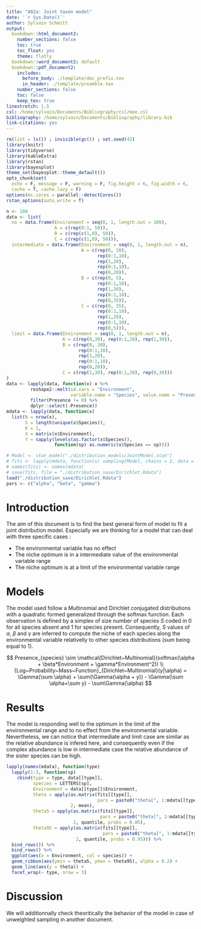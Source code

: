 ```yaml
---
title: "A02a: Joint taxon model"
date: '`r Sys.Date()`'
author: Sylvain Schmitt
output:
  bookdown::html_document2:
    number_sections: false
    toc: true
    toc_float: yes
    theme: flatly
  bookdown::word_document2: default
  bookdown::pdf_document2:
    includes:
      before_body: ./template/doc_prefix.tex
      in_header: ./template/preamble.tex
    number_sections: false
    toc: false
    keep_tex: true
linestretch: 1.5
csl: /home/sylvain/Documents/Bibliography/csl/mee.csl
bibliography: /home/sylvain/Documents/Bibliography/library.bib
link-citations: yes
---
```


```r
rm(list = ls()) ; invisible(gc()) ; set.seed(42)
library(knitr)
library(tidyverse)
library(kableExtra)
library(rstan)
library(bayesplot)
theme_set(bayesplot::theme_default())
opts_chunk$set(
  echo = F, message = F, warning = F, fig.height = 6, fig.width = 6,
  cache = T, cache.lazy = F)
options(mc.cores = parallel::detectCores())
rstan_options(auto_write = T)
```

```r
n <- 100
data <- list(
  no = data.frame(Environment = seq(0, 1, length.out = 100),
                  A = c(rep(0:1, 50)),
                  B = c(rep(c(1,0), 50)),
                  C = c(rep(c(1,0), 50))),
  intermediate = data.frame(Environment = seq(0, 1, length.out = n),
                            A = c(rep(0, 20), 
                                  rep(0:1,10),
                                  rep(1,20),
                                  rep(0:1,10),
                                  rep(0,20)),
                            B = c(rep(0, 5), 
                                  rep(0:1,10),
                                  rep(1,20),
                                  rep(0:1,10),
                                  rep(0,35)),
                            C = c(rep(0, 35), 
                                  rep(0:1,10),
                                  rep(1,20),
                                  rep(0:1,10),
                                  rep(0,5))),
  limit = data.frame(Environment = seq(0, 1, length.out = n), 
                     A = c(rep(0,30), rep(0:1,20), rep(1,30)),
                     B = c(rep(0, 20), 
                           rep(0:1,10),
                           rep(1,20),
                           rep(0:1,10),
                           rep(0,20)),
                     C = c(rep(1,30), rep(0:1,20), rep(0,30)))
)
data <- lapply(data, function(x) x %>% 
         reshape2::melt(id.vars = "Environment", 
                        variable.name = "Species", value.name = "Presence") %>% 
         filter(Presence != 0) %>% 
         dplyr::select(-Presence))
mdata <- lapply(data, function(x) 
  list(N = nrow(x),
       S = length(unique(x$Species)),
       K = 1,
       X = matrix(x$Environment),
       Y = sapply(levels(as.factor(x$Species)), 
                  function(sp) as.numeric(x$Species == sp))))
```

```r
# Model <- stan_model("./distribution_models/JointModel.stan")
# fits <- lapply(mdata, function(x) sampling(Model, chains = 2, data = x))
# names(fits) <- names(mdata)
# save(fits, file = "./distribution_save/Dirichlet.Rdata")
load("./distribution_save/Dirichlet.Rdata")
pars <- c("alpha", "beta", "gamma")
```

# Introduction

The aim of this document is to find the best general form of model to fit a joint distribution model. Especially we are thinking for a model that can deal with three specific cases :

* The environmental variable has no effect
* The niche optimum is in a intermediate value of the environmental variable range
* The niche optimum is at a limit of the environmental variable range

# Models

The model used follow a Multinomial and Dirichlet conjugated distributions with a quadratic formed generalized through the softmax function. Each observation is defined by a simplex of size number of species $S$ coded in 0 for all species absent and 1 for species present. Consequently, $S$ values of $\alpha$, $\beta$ and $\gamma$ are inferred to compute the niche of each species along the environmental variable relativelly to other species distributions (sum being equal to 1).

$$
Presence_{species} \sim \mathcal{Dirichlet~Multinomial}(softmax(\alpha + \beta*Environment + \gamma*Environment^2)) \\
{Log~Probability~Mass~Function}_{Dirichlet~Multinomial}(y|\alpha) = \Gamma(\sum \alpha)  + \sum(\Gamma(\alpha + y)) - \Gamma(\sum \alpha+\sum y) - \sum\Gamma(\alpha)
$$

# Results

The model is responding well to the optimum in the limit of the environmental range and to no effect from the environmental variable. Nevertheless, we can notice that intermediate and limit case are similar as the relative abundance is infered here, and consequently even if the complex abundance is low in intermediate case the relative abundance of the sister species can be high.

```r
lapply(names(mdata), function(type)
  lapply(1:3, function(sp)
    cbind(type = type, data[[type]],
          species = LETTERS[sp],
          Environment = data[[type]]$Environment,
          theta = apply(as.matrix(fits[[type]], 
                                  pars = paste0("theta[", 1:mdata[[type]]$N, ",", sp, "]")), 
                        2, mean),
          theta5 = apply(as.matrix(fits[[type]], 
                                   pars = paste0("theta[", 1:mdata[[type]]$N, ",", sp, "]")), 
                         2, quantile, probs = 0.05),
          theta95 = apply(as.matrix(fits[[type]],
                                    pars = paste0("theta[", 1:mdata[[type]]$N, ",", sp, "]")), 
                          2, quantile, probs = 0.95))) %>% 
  bind_rows()) %>%
  bind_rows() %>% 
  ggplot(aes(x = Environment, col = species)) + 
  geom_ribbon(aes(ymin = theta5, ymax = theta95), alpha = 0.2) +
  geom_line(aes(y = theta)) +
  facet_wrap(~ type, nrow = 3)
```

# Discussion

We will additionnally check theoritically the behavior of the model in case of unweighted sampling in another document.


